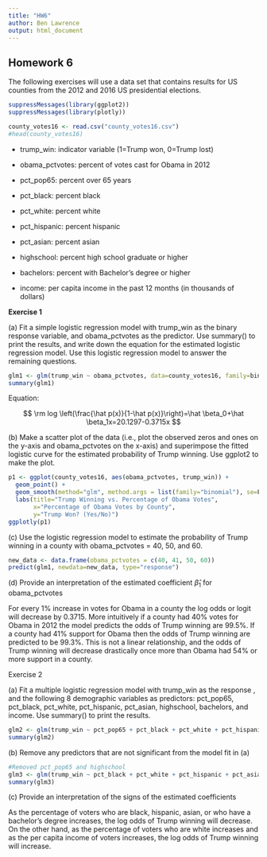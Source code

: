 ```yaml
---
title: "HW6"
author: Ben Lawrence
output: html_document
---
```


## Homework 6

The following exercises will use a data set that contains results for US counties from the 2012 and 2016 US presidential elections.

```r
suppressMessages(library(ggplot2))
suppressMessages(library(plotly))
```

```r
county_votes16 <- read.csv("county_votes16.csv")
#head(county_votes16)
```

-   trump_win: indicator variable (1=Trump won, 0=Trump lost)

-   obama_pctvotes: percent of votes cast for Obama in 2012

-   pct_pop65: percent over 65 years

-   pct_black: percent black

-   pct_white: percent white

-   pct_hispanic: percent hispanic

-   pct_asian: percent asian

-   highschool: percent high school graduate or higher

-   bachelors: percent with Bachelor's degree or higher

-   income: per capita income in the past 12 months (in thousands of dollars)

**Exercise 1**

\(a\) Fit a simple logistic regression model with trump_win as the binary response variable, and obama_pctvotes as the predictor. Use summary() to print the results, and write down the equation for the estimated logistic regression model. Use this logistic regression model to answer the remaining questions.

```r

glm1 <- glm(trump_win ~ obama_pctvotes, data=county_votes16, family=binomial)
summary(glm1)
```

Equation:

$$
\rm log \left(\frac{\hat p(x)}{1-\hat p(x)}\right)=\hat \beta_0+\hat \beta_1x=20.1297-0.3715x
$$

\(b\) Make a scatter plot of the data (i.e., plot the observed zeros and ones on the y-axis and obama_pctvotes on the x-axis) and superimpose the fitted logistic curve for the estimated probability of Trump winning. Use ggplot2 to make the plot.

```r

p1 <- ggplot(county_votes16, aes(obama_pctvotes, trump_win)) +
  geom_point() +
  geom_smooth(method="glm", method.args = list(family="binomial"), se=F)+
  labs(title="Trump Winning vs. Percentage of Obama Votes", 
       x="Percentage of Obama Votes by County", 
       y="Trump Won? (Yes/No)")
ggplotly(p1)
```

\(c\) Use the logistic regression model to estimate the probability of Trump winning in a county with obama_pctvotes = 40, 50, and 60.

```r
new_data <- data.frame(obama_pctvotes = c(40, 41, 50, 60))
predict(glm1, newdata=new_data, type="response")
```

\(d\) Provide an interpretation of the estimated coefficient $\hat \beta_1$ for obama_pctvotes

For every 1% increase in votes for Obama in a county the log odds or logit will decrease by 0.3715. More intuitively if a county had 40% votes for Obama in 2012 the model predicts the odds of Trump winning are 99.5%. If a county had 41% support for Obama then the odds of Trump winning are predicted to be 99.3%. This is not a linear relationship, and the odds of Trump winning will decrease drastically once more than Obama had 54% or more support in a county.

Exercise 2

\(a\) Fit a multiple logistic regression model with trump_win as the response , and the following 8 demographic variables as predictors: pct_pop65, pct_black, pct_white, pct_hispanic, pct_asian, highschool, bachelors, and income. Use summary() to print the results.

```r
glm2 <- glm(trump_win ~ pct_pop65 + pct_black + pct_white + pct_hispanic + pct_asian + highschool + bachelors + income, data=county_votes16)
summary(glm2)
```

\(b\) Remove any predictors that are not significant from the model fit in (a)

```r
#Removed pct_pop65 and highschool
glm3 <- glm(trump_win ~ pct_black + pct_white + pct_hispanic + pct_asian + bachelors + income, data=county_votes16)
summary(glm3)
```

\(c\) Provide an interpretation of the signs of the estimated coefficients

As the percentage of voters who are black, hispanic, asian, or who have a bachelor's degree increases, the log odds of Trump winning will decrease. On the other hand, as the percentage of voters who are white increases and as the per capita income of voters increases, the log odds of Trump winning will increase.
